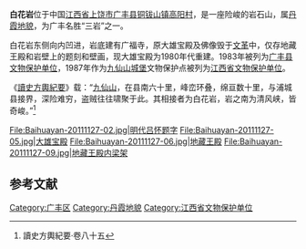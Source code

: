{{coord|28|14|04|N|118|18|12|E|display=title|scale:10000}}
{{文物保护单位
| 级别 = 省级
| 省区市 = 江西省
| 名称 = <small>[[九仙山城堡|九仙山城堡]]文物保护点</small><br />白花岩
| 图片 = [[File:Baihuayan-20111127-04.jpg|210px]]
| 编号 = 
| 分类 = 古建筑
| 时代 = [[清|清]]
| 所在 = [[上饶市|上饶市]][[广丰县|广丰县]]
| 登录 = 1987年12月28日
}}
'''白花岩'''位于中国[[江西省|江西省]][[上饶市|上饶市]][[广丰县|广丰县]][[铜钹山镇|铜钹山镇]][[高阳村|高阳村]]，是一座险峻的岩石山，属[[丹霞地貌|丹霞地貌]]，为广丰名胜“三岩”之一。

白花岩东侧向内凹进，岩底建有广福寺，原大雄宝殿及佛像毁于[[文革|文革]]中，仅存地藏王殿和岩壁上的题刻和壁画，现大雄宝殿为1980年代重建。1983年被列为[[广丰县文物保护单位|广丰县文物保护单位]]，1987年作为[[九仙山城堡|九仙山城堡]]文物保护点被列为[[江西省文物保护单位|江西省文物保护单位]]。

《[[讀史方輿紀要|讀史方輿紀要]]》载：“[[九仙山_(广丰)|九仙山]]，在县南六十里，峰峦环叠，绵亘数十里，与浦城县接界，深险难穷，盗贼往往啸聚于此。其相接者为白花岩，岩之南为清风峡，皆奇峻。”<ref>讀史方輿紀要·卷八十五</ref>

<gallery>
File:Baihuayan-20111127-02.jpg|明代吕怀题字
File:Baihuayan-20111127-05.jpg|大雄宝殿
File:Baihuayan-20111127-06.jpg|地藏王殿
File:Baihuayan-20111127-09.jpg|地藏王殿内梁架
</gallery>

==参考文献==
{{wikisource|讀史方輿紀要/卷八十五}}
{{commonscat|Baihuayan}}
{{reflist}}

{{DEFAULTSORT:Bai}}
[[Category:广丰区|Category:广丰区]]
[[Category:丹霞地貌|Category:丹霞地貌]]
[[Category:江西省文物保护单位|Category:江西省文物保护单位]]